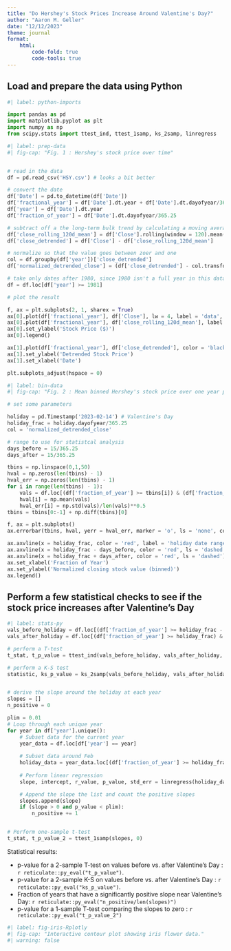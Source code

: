 ```yaml
---
title: "Do Hershey's Stock Prices Increase Around Valentine's Day?"
author: "Aaron M. Geller"
date: "12/12/2023"
theme: journal
format:
    html:
        code-fold: true
        code-tools: true
---
```



## Load and prepare the data using Python

```python
#| label: python-imports

import pandas as pd
import matplotlib.pyplot as plt
import numpy as np
from scipy.stats import ttest_ind, ttest_1samp, ks_2samp, linregress


```

```python
#| label: prep-data
#| fig-cap: "Fig. 1 : Hershey's stock price over time"


# read in the data
df = pd.read_csv('HSY.csv') # looks a bit better

# convert the date
df['Date'] = pd.to_datetime(df['Date'])
df['fractional_year'] = df['Date'].dt.year + df['Date'].dt.dayofyear/365.25
df['year'] = df['Date'].dt.year
df['fraction_of_year'] = df['Date'].dt.dayofyear/365.25

# subtract off a the long-term bulk trend by calculating a moving average
df['close_rolling_120d_mean'] = df['Close'].rolling(window = 120).mean()
df['close_detrended'] = df['Close'] - df['close_rolling_120d_mean']

# normalize so that the value goes between zoer and one
col = df.groupby(df['year'])['close_detrended']
df['normalized_detrended_close'] = (df['close_detrended'] - col.transform('min'))/(col.transform('max') - col.transform('min'))

# take only dates after 1980, since 1980 isn't a full year in this dataset
df = df.loc[df['year'] >= 1981]

# plot the result

f, ax = plt.subplots(2, 1, sharex = True)
ax[0].plot(df['fractional_year'], df['Close'], lw = 4, label = 'data', color = 'black')
ax[0].plot(df['fractional_year'], df['close_rolling_120d_mean'], label = 'rolling average', color = 'red')
ax[0].set_ylabel('Stock Price ($)')
ax[0].legend()

ax[1].plot(df['fractional_year'], df['close_detrended'], color = 'black')
ax[1].set_ylabel('Detrended Stock Price')
ax[1].set_xlabel('Date')

plt.subplots_adjust(hspace = 0)

```

```python
#| label: bin-data
#| fig-cap: "Fig. 2 : Mean binned Hershey's stock price over one year periods"

# set some parameters

holiday = pd.Timestamp('2023-02-14') # Valentine's Day
holiday_frac = holiday.dayofyear/365.25
col = 'normalized_detrended_close'

# range to use for statistcal analysis
days_before = 15/365.25
days_after = 15/365.25  

tbins = np.linspace(0,1,50)
hval = np.zeros(len(tbins) - 1)
hval_err = np.zeros(len(tbins) - 1)
for i in range(len(tbins) - 1):
    vals = df.loc[(df['fraction_of_year'] >= tbins[i]) & (df['fraction_of_year'] < tbins[i+1])][col]
    hval[i] = np.mean(vals)
    hval_err[i] = np.std(vals)/len(vals)**0.5
tbins = tbins[0:-1] + np.diff(tbins)[0]

f, ax = plt.subplots()
ax.errorbar(tbins, hval, yerr = hval_err, marker = 'o', ls = 'none', color = 'black', capsize = 3, label = 'binned data')

ax.axvline(x = holiday_frac, color = 'red', label = 'holiday date range')
ax.axvline(x = holiday_frac - days_before, color = 'red', ls = 'dashed')
ax.axvline(x = holiday_frac + days_after, color = 'red', ls = 'dashed')
ax.set_xlabel('Fraction of Year')
ax.set_ylabel('Normalized closing stock value (binned)')
ax.legend()

```

## Perform a few statistical checks to see if the stock price increases after Valentine's Day


```python
#| label: stats-py
vals_before_holiday = df.loc[(df['fraction_of_year'] >= holiday_frac - days_before) & (df['fraction_of_year'] < holiday_frac)][col]
vals_after_holiday = df.loc[(df['fraction_of_year'] >= holiday_frac) & (df['fraction_of_year'] < holiday_frac + days_after)][col]

# perform a T-test
t_stat, t_p_value = ttest_ind(vals_before_holiday, vals_after_holiday, equal_var = False)

# perform a K-S test
statistic, ks_p_value = ks_2samp(vals_before_holiday, vals_after_holiday)


# derive the slope around the holiday at each year
slopes = []
n_positive = 0

plim = 0.01
# Loop through each unique year
for year in df['year'].unique():
    # Subset data for the current year
    year_data = df.loc[df['year'] == year]
    
    # Subset data around Feb
    holiday_data = year_data.loc[(df['fraction_of_year'] >= holiday_frac - days_before) & (df['fraction_of_year'] <= holiday_frac + days_after)]
    
    # Perform linear regression
    slope, intercept, r_value, p_value, std_err = linregress(holiday_data['fraction_of_year'], holiday_data[col])

    # Append the slope the list and count the positive slopes
    slopes.append(slope)
    if (slope > 0 and p_value < plim):
        n_positive += 1


# Perform one-sample t-test
t_stat, t_p_value_2 = ttest_1samp(slopes, 0)


```

Statistical results:

* p-value for a 2-sample T-test on values before vs. after Valentine's Day : `r reticulate::py_eval("t_p_value")`.
* p-value for a 2-sample K-S on values before vs. after Valentine's Day : `r reticulate::py_eval("ks_p_value")`.
* Fraction of years that have a significantly positive slope near Valentine's Day: `r reticulate::py_eval("n_positive/len(slopes)")`
* p-value for a 1-sample T-test comparing the slopes to zero : `r reticulate::py_eval("t_p_value_2")`



```r
#| label: fig-iris-Rplotly
#| fig-cap: "Interactive contour plot showing iris flower data."
#| warning: false


```

